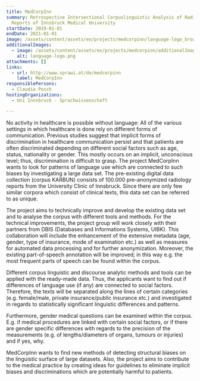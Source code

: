 ```yaml
---
title: MedCorpInn
summary: Retrospective Intersectional Corpuslinguistic Analysis of Radiology
  Reports of Innsbruck Medical University
startDate: 2019-01-01
endDate: 2021-01-01
image: /assets/content/assets/en/projects/medcorpinn/language-logo_broad_2.png
additionalImages:
  - image: /assets/content/assets/en/projects/medcorpinn/additionalImages/language-logo.png
    alt: language-logo.png
attachments: []
links:
  - url: http://www.sprawi.at/de/medcorpinn
    label: MedCorpInn
responsiblePersons:
  - Claudia Posch
hostingOrganizations:
  - Uni Innsbruck - Sprachwissenschaft

---
```

No activity in healthcare is possible without language: All of the various settings in which healthcare is done rely on different forms of communication. Previous studies suggest that implicit forms of discrimination in healthcare communication persist and that patients are often discriminated depending on different social factors such as age, status, nationality or gender. This mostly occurs on an implicit, unconscious level; thus, discrimination is difficult to grasp. The project MedCorpInn wants to look for patterns of language use which are connected to such biases by investigating a large data set. The pre-existing digital data collection (corpus KARBUN) consists of 100.000 pre-anonymized radiology reports from the University Clinic of Innsbruck. Since there are only few similar corpora which consist of clinical texts, this data set can be referred to as unique.

The project aims to technically improve and develop the existing data set and to analyse the corpus with different tools and methods. For the technical improvements, the project group will work closely with their partners from DBIS (Databases and Informations Systems, UIBK). This collaboration will include the enhancement of the extensive metadata (age, gender, type of insurance, mode of examination etc.) as well as measures for automated data processing and for further anonymization. Moreover, the existing part-of-speech annotation will be improved; in this way e.g. the most frequent parts of speech can be found within the corpus.

Different corpus linguistic and discourse analytic methods and tools can be applied with the ready-made data. Thus, the applicants want to find out if differences of language use (if any) are connected to social factors. Therefore, the texts will be separated along the lines of certain categories (e.g. female/male, private insurance/public insurance etc.) and investigated in regards to statistically significant linguistic differences and patterns.

Furthermore, gender medical questions can be examined within the corpus. E.g. if medical procedures are linked with certain social factors, or if there are gender specific differences with regards to the precision of the measurements (e.g. of lengths/diameters of organs, tumours or injuries) and if yes, why.

MedCorpInn wants to find new methods of detecting structural biases on the linguistic surface of large datasets. Also, the project aims to contribute to the medical practice by creating ideas for guidelines to eliminate implicit biases and discriminations which are potentially harmful to patients.
